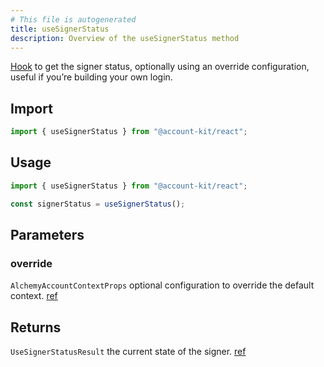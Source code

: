 ```yaml
---
# This file is autogenerated
title: useSignerStatus
description: Overview of the useSignerStatus method
---
```


[Hook](https://github.com/alchemyplatform/aa-sdk/blob/main/account-kit/react/src/hooks/useSignerStatus.ts) to get the signer status, optionally using an override configuration, useful if you’re building your own login.

## Import

```ts
import { useSignerStatus } from "@account-kit/react";
```

## Usage

```ts twoslash
import { useSignerStatus } from "@account-kit/react";

const signerStatus = useSignerStatus();
```

## Parameters

### override

`AlchemyAccountContextProps`
optional configuration to override the default context. [ref](https://github.com/alchemyplatform/aa-sdk/blob/main/account-kit/react/src/context.tsx#L26)

## Returns

`UseSignerStatusResult`
the current state of the signer. [ref](https://github.com/alchemyplatform/aa-sdk/blob/main/account-kit/core/src/store/types.ts#L53)
